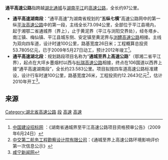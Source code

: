 '''通平高速公路'''指跨越[[湖北高速公路|湖北]][[通城县|通城]]与[[湖南高速公路|湖南]][[平江县|平江]]的[[高速公路|高速公路]]，全长约97公里。
* '''通平高速湖南段'''：“通平高速”为湖南省规划的“'''五纵七横'''”高速公路网中的第一纵[[平汝高速公路|平汝高速公路]]中的第一段，主线全长73.094公里，全部位于平江县境内，起于湘鄂二省通城界（界上），止于黄泥界（平江与浏阳交界处），经冬塔乡、南江镇、梅仙镇、平江县城东侧、安定镇至黄泥界与[[浏醴高速公路|浏醴高速公路]]相接。主线为双向四车道，设计时速100公里，路基宽度26日米；工程概算总投资53.7805亿元，已于2009年5月27日动工，预计2012年竣工<ref>[http://www.zhaobiao.gov.cn/z/notice/2009/6/24/23248281.shtml 中国建设招标网] {{webarchive|url=https://web.archive.org/web/20100509060039/http://www.zhaobiao.gov.cn/z/notice/2009/6/24/23248281.shtml |date=2010-05-09 }}：《湖南省通城界至平江高速公路项目资格预审公告》（2009年6月24日）</ref>。
* '''通平高速湖北段'''：规划路段项目名称为“'''通城至界上高速公路'''”（鄂湘二省平江界），起点在大坪乡墨烟村以西与[[杭瑞高速公路|杭瑞高速公路]]相接，终点在106国道以西界上接“通平高速湖南段”，全长约23.583公里。项目拟按四车道高速公路标准建设，设计行车时速100公里，路基宽度26米，工程投资约12.2643亿元<ref>[http://www.ctesi.com.cn/ShowArticle.asp?ArticleID=410 中交第二航务工程勘察设计院有限公司]{{dead link|date=2018年4月 |bot=InternetArchiveBot |fix-attempted=yes }}：《通城至界上高速公路环境影响评价第一次信息公示》</ref>，估计2010年开工<ref>[http://bbs.xnnews.com.cn/viewthread.php?tid=52524 咸宁新闻网]{{dead link|date=2018年4月 |bot=InternetArchiveBot |fix-attempted=yes }}</ref>。

==来源==
{{Reflist}}
{{湖北省高速公路}}
[[Category:湖北省高速公路|Category:湖北省高速公路]]
[[Category:平汝高速|段]]
[[Category:岳阳交通|高速]]
[[Category:咸宁交通|高速]]